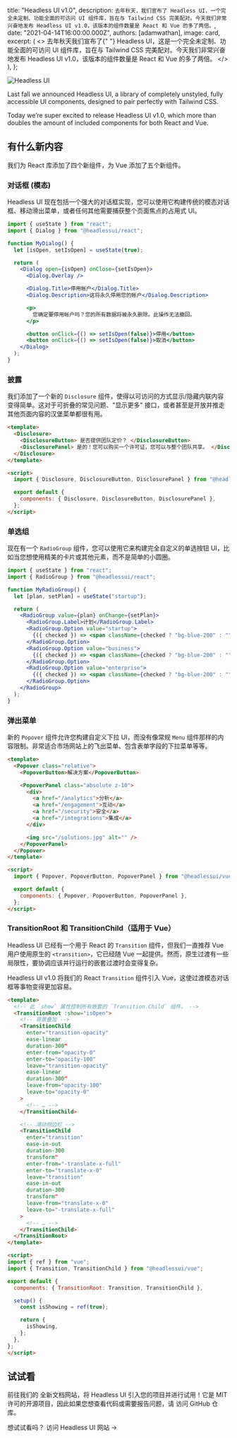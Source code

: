 
  title: "Headless UI v1.0",
  description: `去年秋天，我们宣布了 Headless UI，一个完全未定制、功能全面的可访问 UI 组件库，旨在与 Tailwind CSS 完美配对。今天我们非常兴奋地发布 Headless UI v1.0，该版本的组件数量是 React 和 Vue 的多了两倍。`,
  date: "2021-04-14T16:00:00.000Z",
  authors: [adamwathan],
  image: card,
  excerpt: (
    <>
      去年秋天我们宣布了{" "}
      <Link href="https://blog.tailwindcss.com/headless-ui-unstyled-accessible-ui-components">Headless UI</Link>，这是一个完全未定制、功能全面的可访问 UI 组件库，旨在与 Tailwind CSS 完美配对。今天我们非常兴奋地发布 <Link href="https://headlessui.dev">Headless UI v1.0</Link>，该版本的组件数量是 React 和 Vue 的多了两倍。
    </>
  ),
};

<Link href="https://headlessui.dev">
  <Image alt="Headless UI" src={card} />
</Link>

Last fall we announced <Link href="https://blog.tailwindcss.com/headless-ui-unstyled-accessible-ui-components">Headless UI</Link>, a library of completely unstyled, fully accessible UI components, designed to pair perfectly with Tailwind CSS.

Today we’re super excited to release <Link href="https://headlessui.dev">Headless UI v1.0</Link>, which more than doubles the amount of included components for both React and Vue.

## 有什么新内容

我们为 React 库添加了四个新组件，为 Vue 添加了五个新组件。

### 对话框 (模态)

Headless UI 现在包括一个强大的对话框实现，您可以使用它构建传统的模态对话框、移动滑出菜单，或者任何其他需要捕获整个页面焦点的占用式 UI。

```jsx
import { useState } from "react";
import { Dialog } from "@headlessui/react";

function MyDialog() {
  let [isOpen, setIsOpen] = useState(true);

  return (
    <Dialog open={isOpen} onClose={setIsOpen}>
      <Dialog.Overlay />

      <Dialog.Title>停用帐户</Dialog.Title>
      <Dialog.Description>这将永久停用您的帐户</Dialog.Description>

      <p>
        您确定要停用帐户吗？您的所有数据将被永久删除。此操作无法撤回。
      </p>

      <button onClick={() => setIsOpen(false)}>停用</button>
      <button onClick={() => setIsOpen(false)}>取消</button>
    </Dialog>
  );
}
```

### 披露

我们添加了一个新的 `Disclosure` 组件，使得以可访问的方式显示/隐藏内联内容变得简单。这对于可折叠的常见问题、"显示更多" 接口，或者甚至是开放并推走其他页面内容的汉堡菜单都很有用。

```html
<template>
  <Disclosure>
    <DisclosureButton> 是否提供团队定价？ </DisclosureButton>
    <DisclosurePanel> 是的！您可以购买一个许可证，您可以与整个团队共享。 </DisclosurePanel>
  </Disclosure>
</template>

<script>
  import { Disclosure, DisclosureButton, DisclosurePanel } from "@headlessui/vue";

  export default {
    components: { Disclosure, DisclosureButton, DisclosurePanel },
  };
</script>
```

### 单选组

现在有一个 `RadioGroup` 组件，您可以使用它来构建完全自定义的单选按钮 UI，比如当您想使用精美的卡片或其他元素，而不是简单的小圆圈。

```jsx
import { useState } from "react";
import { RadioGroup } from "@headlessui/react";

function MyRadioGroup() {
  let [plan, setPlan] = useState("startup");

  return (
    <RadioGroup value={plan} onChange={setPlan}>
      <RadioGroup.Label>计划</RadioGroup.Label>
      <RadioGroup.Option value="startup">
        {({ checked }) => <span className={checked ? "bg-blue-200" : ""}>初创</span>}
      </RadioGroup.Option>
      <RadioGroup.Option value="business">
        {({ checked }) => <span className={checked ? "bg-blue-200" : ""}>商务</span>}
      </RadioGroup.Option>
      <RadioGroup.Option value="enterprise">
        {({ checked }) => <span className={checked ? "bg-blue-200" : ""}>企业</span>}
      </RadioGroup.Option>
    </RadioGroup>
  );
}
```

### 弹出菜单

新的 `Popover` 组件允许您构建自定义下拉 UI，而没有像常规 `Menu` 组件那样的内容限制。非常适合市场网站上的飞出菜单、包含表单字段的下拉菜单等等。

```html
<template>
  <Popover class="relative">
    <PopoverButton>解决方案</PopoverButton>

    <PopoverPanel class="absolute z-10">
      <div>
        <a href="/analytics">分析</a>
        <a href="/engagement">互动</a>
        <a href="/security">安全</a>
        <a href="/integrations">集成</a>
      </div>

      <img src="/solutions.jpg" alt="" />
    </PopoverPanel>
  </Popover>
</template>

<script>
  import { Popover, PopoverButton, PopoverPanel } from "@headlessui/vue";

  export default {
    components: { Popover, PopoverButton, PopoverPanel },
  };
</script>
```

### TransitionRoot 和 TransitionChild（适用于 Vue）

Headless UI 已经有一个用于 React 的 `Transition` 组件，但我们一直推荐 Vue 用户使用原生的 `<transition>`，它已经随 Vue 一起提供。然而，原生过渡有一些局限性，要协调应该并行运行的嵌套过渡时会变得复杂。

Headless UI v1.0 将我们的 React `Transition` 组件引入 Vue，这使过渡模态对话框等事物变得更加容易。

```html
<template>
  <!-- 此 `show` 属性控制所有嵌套的 `Transition.Child` 组件。 -->
  <TransitionRoot :show="isOpen">
    <!-- 背景叠加 -->
    <TransitionChild
      enter="transition-opacity"
      ease-linear
      duration-300"
      enter-from="opacity-0"
      enter-to="opacity-100"
      leave="transition-opacity"
      ease-linear
      duration-300"
      leave-from="opacity-100"
      leave-to="opacity-0"
    >
      <!-- … -->
    </TransitionChild>

    <!-- 滑动侧边栏 -->
    <TransitionChild
      enter="transition"
      ease-in-out
      duration-300
      transform"
      enter-from="-translate-x-full"
      enter-to="translate-x-0"
      leave="transition"
      ease-in-out
      duration-300
      transform"
      leave-from="translate-x-0"
      leave-to="-translate-x-full"
    >
      <!-- … -->
    </TransitionChild>
  </TransitionRoot>
</template>

<script>
import { ref } from "vue";
import { Transition, TransitionChild } from "@headlessui/vue";

export default {
  components: { TransitionRoot: Transition, TransitionChild },

  setup() {
    const isShowing = ref(true);

    return {
      isShowing,
    };
  },
};
</script>
```

## 试试看

前往我们的 <Link href="https://headlessui.dev">全新文档网站</Link>，将 Headless UI 引入您的项目并进行试用！它是 MIT 许可的开源项目，因此如果您想查看代码或需要报告问题，请 <Link href="https://github.com/tailwindlabs/headlessui">访问 GitHub 仓库</Link>。

想试试看吗？ <Link href="https://headlessui.dev">访问 Headless UI 网站 →</Link>
